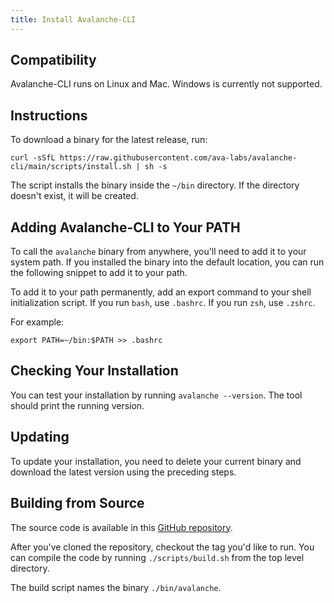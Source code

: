 ```yaml
---
title: Install Avalanche-CLI
---
```

Compatibility[​](#compatibility "Direct link to heading")
---------------------------------------------------------

Avalanche-CLI runs on Linux and Mac. Windows is currently not supported.

Instructions[​](#instructions "Direct link to heading")
-------------------------------------------------------

To download a binary for the latest release, run:

```
curl -sSfL https://raw.githubusercontent.com/ava-labs/avalanche-cli/main/scripts/install.sh | sh -s
```

The script installs the binary inside the `~/bin` directory. If the directory doesn't exist, it will be created.

Adding Avalanche-CLI to Your PATH[​](#adding-avalanche-cli-to-your-path "Direct link to heading")
-------------------------------------------------------------------------------------------------

To call the `avalanche` binary from anywhere, you'll need to add it to your system path. If you installed the binary into the default location, you can run the following snippet to add it to your path.

To add it to your path permanently, add an export command to your shell initialization script. If you run `bash`, use `.bashrc`. If you run `zsh`, use `.zshrc`.

For example:

```
export PATH=~/bin:$PATH >> .bashrc
```

Checking Your Installation[​](#checking-your-installation "Direct link to heading")
-----------------------------------------------------------------------------------

You can test your installation by running `avalanche --version`. The tool should print the running version.

Updating[​](#updating "Direct link to heading")
-----------------------------------------------

To update your installation, you need to delete your current binary and download the latest version using the preceding steps.

Building from Source[​](#building-from-source "Direct link to heading")
-----------------------------------------------------------------------

The source code is available in this [GitHub repository](https://github.com/ava-labs/avalanche-cli).

After you've cloned the repository, checkout the tag you'd like to run. You can compile the code by running `./scripts/build.sh` from the top level directory.

The build script names the binary `./bin/avalanche`.
